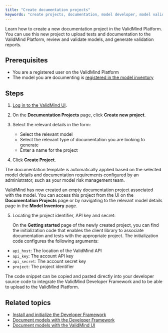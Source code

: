 ```yaml
---
title: "Create documentation projects"
keywords: "create projects, documentation, model developer, model validator, model risk management, ValidMind"
---
```


Learn how to create a new documentation project in the ValidMind Platform. You can use this new project to upload tests and documentation to the ValidMind Platform, review and validate models, and generate validation reports. 

## Prerequisites

- You are a registered user on the ValidMind Platform
- The model you are documenting is [registered in the model inventory](register-models.qmd)

## Steps

1. [Log in to the ValidMind UI]({{< var vm_ui >}}).
   
2. On the **Documentation Projects** page, click **Create new project**.
   
3. Select the relevant details in the form:

   - Select the relevant model 
   - Select the relevant type of documentation you are looking to generate 
   - Enter a name for the project 

4. Click **Create Project**.

::: {.column-margin}
::: {.callout-tip}
The documentation template is automatically applied based on the selected model details and documentation requirements configured by an administrator, such as your model risk management team.
:::
:::

ValidMind has now created an empty documentation project associated with the model. You can access this project from the UI on the **Documentation Projects** page or by navigating to the relevant model details page in the **Model Inventory** page.

5. Locating the project identifier, API key and secret:
   
   On the **Getting started** page of the newly created project, you can find the initialization code that enables the client library to associate documentation and tests with the appropriate project. The initialization code configures the following arguments: 

- `api_host`: The location of the ValidMind API
- `api_key`: The account API key
- `api_secret`: The account secret key
- `project`: The project identifier

The code snippet can be copied and pasted directly into your developer source code to integrate the ValidMind Developer Framework and to be able to upload to the ValidMind Platform.

<!---
## Troubleshooting

[Include any common issues or errors that may arise during the task and how to resolve them.]
---> 

## Related topics

- [Install and initialize the Developer Framework](install-and-initialize-developer-framework.qmd)
- [Document models with the Developer Framework](document-models-with-framework.qmd)
- [Document models with the ValidMind UI](document-models-with-ui.qmd)

